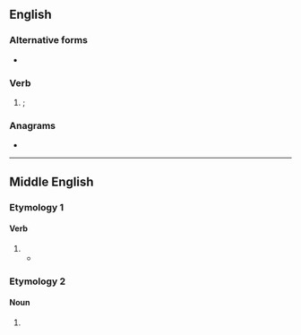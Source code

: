 ==English==

===Alternative forms===
* {{l|en|sayde}}

===Verb===
{{head|en|verb form}}

# {{obsolete spelling of|en|said|nodot=1}}; {{en-past of|say|nocap=1}}

===Anagrams===
* {{anagrams|en|a=deesy|Deyes|seedy}}

----

==Middle English==

===Etymology 1===

====Verb====
{{head|enm|verb form}}

# {{alternative form of|enm|seide}}
#* {{RQ:Malory Le Morte Darthur|version=WM|folio=449|verso=1|lines=15–18|passage=Than ſpake ẜ ''Gawayne'' And '''ſeyde''' brothir&nbsp;· ẜ ''Aggravayne'' I pray you and charge you meve no ſuch&nbsp;· maters no more a fore me fro wyte you well I woll nat be of youre counceyle&nbsp;//|translation=Then spoke Sir Gawain, and '''said''', “Brother, Sir Agrivain, I pray you and charge you move not such matters any more before me, for be ye assured I will not be of your counsel.”}}

===Etymology 2===

====Noun====
{{head|enm|noun}}

# {{alt form|enm|seed|t=seed|id=seed}}